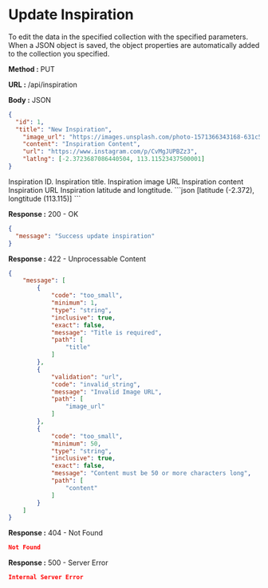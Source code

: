 
# Update Inspiration

To edit the data in the specified collection with the specified parameters.
When a JSON object is saved, the object properties are automatically added to the collection you specified.

**Method :** <Badge variant="info">PUT</Badge>

**URL :** <Badge variant="dark">/api/inspiration</Badge>

**Body :** <Badge variant="purple">JSON</Badge>

```json
{
  "id": 1,
  "title": "New Inspiration",
	"image_url": "https://images.unsplash.com/photo-1571366343168-631c5bcca7a4?q=80&w=720",
	"content": "Inspiration Content",
	"url": "https://www.instagram.com/p/CvMgJUPBZz3",
	"latlng": [-2.3723687086440504, 113.11523437500001]
}
```

<Param name='id' type='number' required={true}>
  Inspiration ID.
</Param>
<Param name='title' type='string' required={true}>
    Inspiration title.
</Param>
<Param name="image_url" type="string" required={true}>
    Inspiration image URL
</Param>
<Param name="content" type="string" required={true}>
    Inspiration content
</Param>
<Param name="url" type="string">
    Inspiration URL
</Param>
<Param name="latlng" type="array of double">
	Inspiration latitude and longtitude. 
	```json
	[latitude (-2.372), longtitude (113.115)]
	```
</Param>

**Response :** <BadgeOutline variant="success">200 - OK</BadgeOutline>

```json
{
  "message": "Success update inspiration"
}
```

**Response :** <BadgeOutline variant="info">422 - Unprocessable Content</BadgeOutline>

```json
{
    "message": [
        {
            "code": "too_small",
            "minimum": 1,
            "type": "string",
            "inclusive": true,
            "exact": false,
            "message": "Title is required",
            "path": [
                "title"
            ]
        },
        {
            "validation": "url",
            "code": "invalid_string",
            "message": "Invalid Image URL",
            "path": [
                "image_url"
            ]
        },
        {
            "code": "too_small",
            "minimum": 50,
            "type": "string",
            "inclusive": true,
            "exact": false,
            "message": "Content must be 50 or more characters long",
            "path": [
                "content"
            ]
        }
    ]
}
```

**Response :** <BadgeOutline variant="warning">404 - Not Found</BadgeOutline>

```json
Not Found
```

**Response :** <BadgeOutline variant="danger">500 - Server Error</BadgeOutline>

```json
Internal Server Error
```
